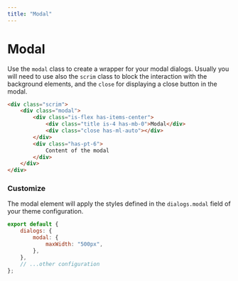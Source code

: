 ```yaml
---
title: "Modal"
--- 
```


# Modal

Use the `modal` class to create a wrapper for your modal dialogs. Usually you will need to use also the `scrim` class to block the interaction with the background elements, and the `close` for displaying a close button in the modal.

<ModalExample />

```html
<div class="scrim">
    <div class="modal">
        <div class="is-flex has-items-center">
            <div class="title is-4 has-mb-0">Modal</div>
            <div class="close has-ml-auto"></div>
        </div>
        <div class="has-pt-6">
            Content of the modal
        </div>
    </div>
</div>
```

### Customize

The modal element will apply the styles defined in the `dialogs.modal` field of your theme configuration.

```js title=siimple.config.js
export default {
    dialogs: {
        modal: {
            maxWidth: "500px",
        },
    },
    // ...other configuration
};
```
